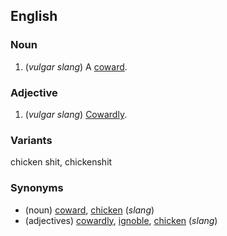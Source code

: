 ==English==

===Noun===
{{en-noun}}

# (''vulgar slang'') A [[coward]].

===Adjective===

# (''vulgar slang'') [[Cowardly]].

===Variants===
chicken shit, chickenshit

===Synonyms===
*(noun) [[coward]], [[chicken]] (''slang'')
*(adjectives) [[cowardly]], [[ignoble]], [[chicken]] (''slang'')